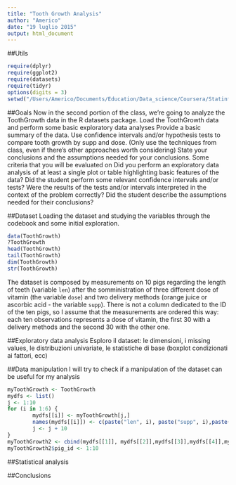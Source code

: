 ```yaml
---
title: "Tooth Growth Analysis"
author: "Americo"
date: "19 luglio 2015"
output: html_document
---
```


##Utils
```r
require(dplyr)
require(ggplot2)
require(datasets)
require(tidyr)
options(digits = 3)
setwd("/Users/Americo/Documents/Education/Data_science/Coursera/Statinference/project/ass2_statinference")
```
##Goals
Now in the second portion of the class, we're going to analyze the ToothGrowth data in the R datasets package. 
Load the ToothGrowth data and perform some basic exploratory data analyses 
Provide a basic summary of the data.
Use confidence intervals and/or hypothesis tests to compare tooth growth by supp and dose. (Only use the techniques from class, even if there's other approaches worth considering)
State your conclusions and the assumptions needed for your conclusions. 
Some criteria that you will be evaluated on
Did you  perform an exploratory data analysis of at least a single plot or table highlighting basic features of the data?
Did the student perform some relevant confidence intervals and/or tests?
Were the results of the tests and/or intervals interpreted in the context of the problem correctly? 
Did the student describe the assumptions needed for their conclusions?

##Dataset
Loading the dataset and studying the variables through the codebook and some initial exploration.
```r
data(ToothGrowth)
?ToothGrowth
head(ToothGrowth)
tail(ToothGrowth)
dim(ToothGrowth)
str(ToothGrowth)
```

The dataset is composed by measurements on 10 pigs regarding the length of teeth (variable `len`) after the somministration of three different dose of vitamin (the variable `dose`) and two delivery methods (orange juice or ascorbic acid - the variable `supp`).
There is not a column dedicated to the ID of the ten pigs, so I assume that the measurements are ordered this way: each ten observations represents a dose of vitamin, the first 30 with a delivery methods and the second 30 with the other one.

##Exploratory data analysis
Esploro il dataset: le dimensioni, i missing values, le distribuzioni univariate, le statistiche di base (boxplot condizionati ai fattori, ecc)


##Data manipulation
I will try to check if a manipulation of the dataset can be useful for my analysis
```r
myToothGrowth <- ToothGrowth
mydfs <- list()
j <- 1:10
for (i in 1:6) {
        mydfs[[i]] <- myToothGrowth[j,]
        names(mydfs[[i]]) <- c(paste("len", i), paste("supp", i),paste("dose", i))
        j <- j + 10
}
myToothGrowth2 <- cbind(mydfs[[1]], mydfs[[2]],mydfs[[3]],mydfs[[4]],mydfs[[5]],mydfs[[6]])
myToothGrowth2$pig_id <- 1:10

```

##Statistical analysis


##Conclusions